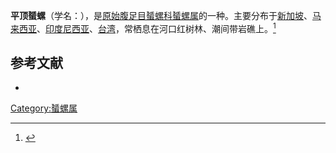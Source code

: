 {{Speciesbox
| name = 平顶蜑螺
| image = Nerita planospira 01.JPG
| image_width = 
| genus = Nerita
| species = planospira
| authority = Anton, 1839
}}
'''平顶蜑螺'''（学名：''{{lang|la|Nerita planospira}}''），是[[原始腹足目|原始腹足目]][[蜑螺科|蜑螺科]][[蜑螺属|蜑螺属]]的一种。主要分布于[[新加坡|新加坡]]、[[马来西亚|马来西亚]]、[[印度尼西亚|印度尼西亚]]、[[台湾|台湾]]，常栖息在河口红树林、潮间带岩礁上。<ref>{{cite web|url=http://shell.sinica.edu.tw/chinese/shellbase_detail.php?science_no=199|title=国际贝库：平顶蜑螺|publisher=台湾贝类资料库|accessdate=2009-08-11|archive-date=2016-03-04|archive-url=https://web.archive.org/web/20160304113628/http://shell.sinica.edu.tw/chinese/shellbase_detail.php?science_no=199|dead-url=no}}</ref>

== 参考文献 ==
{{reflist|2}}
* {{TaiBNET| zh=平頂蜑螺 | id=314342 | binomial=Nerita planospira | authority=Anton, 1839 | var= | accessdate=2013-01-24}}
{{Taxonbar|from=Q13652539}}

[[Category:蜑螺属|Category:蜑螺属]]